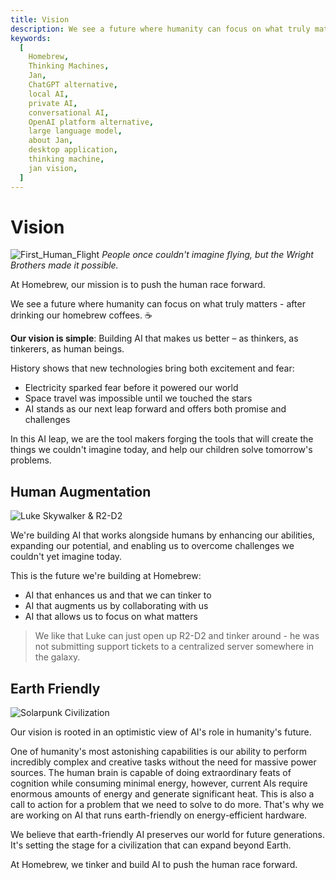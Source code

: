 ```yaml
---
title: Vision 
description: We see a future where humanity can focus on what truly matters - after drinking homebrew coffees. ☕
keywords:
  [
    Homebrew,
    Thinking Machines,
    Jan,
    ChatGPT alternative,
    local AI,
    private AI,
    conversational AI,
    OpenAI platform alternative,
    large language model,
    about Jan,
    desktop application,
    thinking machine,
    jan vision,
  ]
---
```


# Vision

![First_Human_Flight](./_assets/First-human-flight.jpg)
_People once couldn't imagine flying, but the Wright Brothers made it possible._

At Homebrew, our mission is to push the human race forward.

We see a future where humanity can focus on what truly matters - after drinking our homebrew coffees. ☕

**Our vision is simple**: Building AI that makes us better – as thinkers, as tinkerers, as human beings.

History shows that new technologies bring both excitement and fear:

- Electricity sparked fear before it powered our world
- Space travel was impossible until we touched the stars
- AI stands as our next leap forward and offers both promise and challenges

In this AI leap, we are the tool makers forging the tools that will create the things we couldn't imagine today, and help our children solve tomorrow's problems.

## Human Augmentation

![Luke Skywalker & R2-D2](./_assets/Luke_Skywalker_R2-D2.jpg)

We're building AI that works alongside humans by enhancing our abilities, expanding our potential, and enabling us to overcome challenges we couldn't yet imagine today.

This is the future we're building at Homebrew:

- AI that enhances us and that we can tinker to
- AI that augments us by collaborating with us
- AI that allows us to focus on what matters

> We like that Luke can just open up R2-D2 and tinker around - he was not submitting support tickets to a centralized server somewhere in the galaxy.

## Earth Friendly

![Solarpunk Civilization](./_assets/solar-punk.webp)

Our vision is rooted in an optimistic view of AI's role in humanity's future. 

One of humanity's most astonishing capabilities is our ability to perform incredibly complex and creative tasks without the need for massive power sources. The human brain is capable of doing extraordinary feats of cognition while consuming minimal energy, however, current AIs require enormous amounts of energy and generate significant heat. This is also a call to action for a problem that we need to solve to do more. That's why we are working on AI that runs earth-friendly on energy-efficient hardware.

We believe that earth-friendly AI preserves our world for future generations. 
It's setting the stage for a civilization that can expand beyond Earth.

At Homebrew, we tinker and build AI to push the human race forward.
